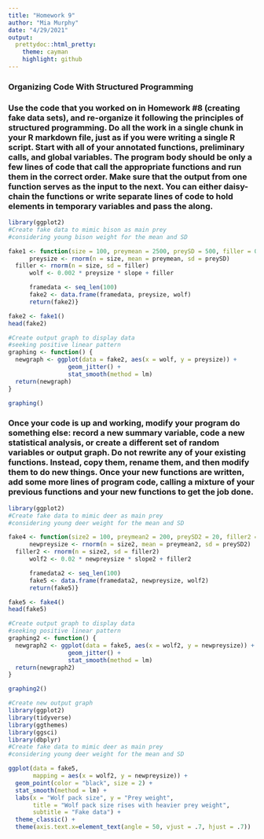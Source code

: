 ```yaml
---
title: "Homework 9"
author: "Mia Murphy"
date: "4/29/2021"
output:
  prettydoc::html_pretty:
    theme: cayman
    highlight: github
---
```




### Organizing Code With Structured Programming



### Use the code that you worked on in Homework #8 (creating fake data sets), and re-organize it following the principles of structured programming. Do all the work in a single chunk in your R markdown file, just as if you were writing a single R script. Start with all of your annotated functions, preliminary calls, and global variables. The program body should be only a few lines of code that call the appropriate functions and run them in the correct order. Make sure that the output from one function serves as the input to the next. You can either daisy-chain the functions or write separate lines of code to hold elements in temporary variables and pass the along.


```r
library(ggplot2)
#Create fake data to mimic bison as main prey
#considering young bison weight for the mean and SD

fake1 <- function(size = 100, preymean = 2500, preySD = 500, filler = 0.9, slope= 3) {
      preysize <- rnorm(n = size, mean = preymean, sd = preySD) 
  filler <- rnorm(n = size, sd = filler) 
      wolf <- 0.002 * preysize * slope + filler

      framedata <- seq_len(100) 
      fake2 <- data.frame(framedata, preysize, wolf)
      return(fake2)}
```

```r
fake2 <- fake1()
head(fake2)
```

```r
#Create output graph to display data
#seeking positive linear pattern
graphing <- function() {
  newgraph <- ggplot(data = fake2, aes(x = wolf, y = preysize)) +
                 geom_jitter() +
                 stat_smooth(method = lm)
  return(newgraph)
}

graphing()

```
### Once your code is up and working, modify your program do something else: record a new summary variable, code a new statistical analysis, or create a different set of random variables or output graph. Do not rewrite any of your existing functions. Instead, copy them, rename them, and then modify them to do new things. Once your new functions are written, add some more lines of program code, calling a mixture of your previous functions and your new functions to get the job done.

```r
library(ggplot2)
#Create fake data to mimic deer as main prey
#considering young deer weight for the mean and SD

fake4 <- function(size2 = 100, preymean2 = 200, preySD2 = 20, filler2 = 1, slope2 = 1) {
      newpreysize <- rnorm(n = size2, mean = preymean2, sd = preySD2) 
  filler2 <- rnorm(n = size2, sd = filler2) 
      wolf2 <- 0.02 * newpreysize * slope2 + filler2

      framedata2 <- seq_len(100) 
      fake5 <- data.frame(framedata2, newpreysize, wolf2)
      return(fake5)}
```

```r
fake5 <- fake4()
head(fake5)
```

```r
#Create output graph to display data
#seeking positive linear pattern
graphing2 <- function() {
  newgraph2 <- ggplot(data = fake5, aes(x = wolf2, y = newpreysize)) +
                 geom_jitter() +
                 stat_smooth(method = lm)
  return(newgraph2)
}

graphing2()

```

```r
#Create new output graph
library(ggplot2)
library(tidyverse)
library(ggthemes)
library(ggsci)
library(dbplyr)
#Create fake data to mimic deer as main prey
#considering young deer weight for the mean and SD

ggplot(data = fake5,
       mapping = aes(x = wolf2, y = newpreysize)) +
  geom_point(color = "black", size = 2) +
  stat_smooth(method = lm) +
  labs(x = "Wolf pack size", y = "Prey weight",
       title = "Wolf pack size rises with heavier prey weight",
       subtitle = "Fake data") +
  theme_classic() +
  theme(axis.text.x=element_text(angle = 50, vjust = .7, hjust = .7))
```
